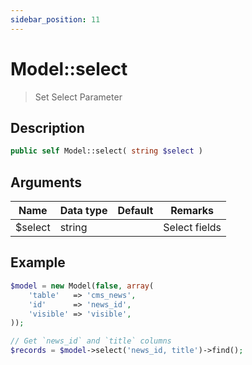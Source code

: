 ```yaml
---
sidebar_position: 11
---
```


# Model::select

> Set Select Parameter

## Description

```php
public self Model::select( string $select )
```

## Arguments

| Name    | Data type | Default | Remarks       |
| ------- | --------- | ------- | ------------- |
| $select | string    |         | Select fields |


## Example

```php title="Controller"
$model = new Model(false, array(
    'table'   => 'cms_news',
    'id'      => 'news_id',
    'visible' => 'visible',
));

// Get `news_id` and `title` columns
$records = $model->select('news_id, title')->find();
```